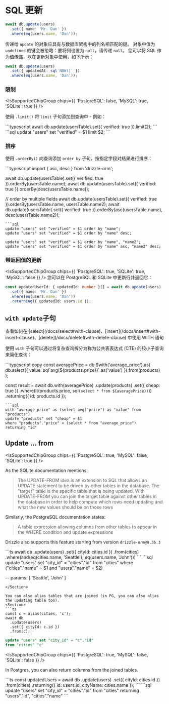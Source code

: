 
# SQL 更新

```typescript copy
await db.update(users)
  .set({ name: 'Mr. Dan' })
  .where(eq(users.name, 'Dan'));
```

传递给 `update` 的对象应具有与数据库架构中的列名相匹配的键。
对象中值为 `undefined` 的键会被忽略：要将列设置为 `null`，请传递 `null`。
您可以将 SQL 作为值传递，以在更新对象中使用，如下所示：

```typescript copy
await db.update(users)
  .set({ updatedAt: sql`NOW()` })
  .where(eq(users.name, 'Dan'));
```

### 限制

<IsSupportedChipGroup chips={{ 'PostgreSQL': false, 'MySQL': true, 'SQLite': true }} />

使用 `.limit()` 将 `limit` 子句添加到查询中 - 例如：
<Section>
```typescript
await db.update(usersTable).set({ verified: true }).limit(2);
```
```sql
update "users" set "verified" = $1 limit $2;
```
</Section>

### 排序
使用 `.orderBy()` 向查询添加 `order by` 子句，按指定字段对结果进行排序：
<Section>
```typescript
import { asc, desc } from 'drizzle-orm';

await db.update(usersTable).set({ verified: true }).orderBy(usersTable.name);
await db.update(usersTable).set({ verified: true }).orderBy(desc(usersTable.name));

// order by multiple fields
await db.update(usersTable).set({ verified: true }).orderBy(usersTable.name, usersTable.name2);
await db.update(usersTable).set({ verified: true }).orderBy(asc(usersTable.name), desc(usersTable.name2));
```
```sql
update "users" set "verified" = $1 order by "name";
update "users" set "verified" = $1 order by "name" desc;

update "users" set "verified" = $1 order by "name", "name2";
update "users" set "verified" = $1 order by "name" asc, "name2" desc;
```
</Section>

### 带返回值的更新
<IsSupportedChipGroup chips={{ 'PostgreSQL': true, 'SQLite': true, 'MySQL': false }} />
您可以在 PostgreSQL 和 SQLite 中更新行并返回它：
```typescript copy
const updatedUserId: { updatedId: number }[] = await db.update(users)
  .set({ name: 'Mr. Dan' })
  .where(eq(users.name, 'Dan'))
  .returning({ updatedId: users.id });
```

## `with update`子句

<Callout>
  查看如何在 [select](/docs/select#with-clause)、[insert](/docs/insert#with-insert-clause)、[delete](/docs/delete#with-delete-clause) 中使用 WITH 语句
</Callout>

使用 `with` 子句可以通过将复杂查询拆分为称为公共表表达式 (CTE) 的较小子查询来简化查询：
<Section>
```typescript copy
const averagePrice = db.$with('average_price').as(
        db.select({ value: sql`avg(${products.price})`.as('value') }).from(products)
);

const result = await db.with(averagePrice)
		.update(products)
		.set({
			cheap: true
		})
		.where(lt(products.price, sql`(select * from ${averagePrice})`))
		.returning({
			id: products.id
		});
```
```sql
with "average_price" as (select avg("price") as "value" from "products") 
update "products" set "cheap" = $1 
where "products"."price" < (select * from "average_price") 
returning "id"
```
</Section>

## Update ... from

<IsSupportedChipGroup chips={{ 'PostgreSQL': true, 'MySQL': false, 'SQLite': true }} />

As the SQLite documentation mentions:

> The UPDATE-FROM idea is an extension to SQL that allows an UPDATE statement to be driven by other tables in the database. 
The "target" table is the specific table that is being updated. With UPDATE-FROM you can join the target table 
against other tables in the database in order to help compute which rows need updating and what 
the new values should be on those rows

Similarly, the PostgreSQL documentation states:

> A table expression allowing columns from other tables to appear in the WHERE condition and update expressions

Drizzle also supports this feature starting from version `drizzle-orm@0.36.3`

<Section>
```ts
await db
  .update(users)
  .set({ cityId: cities.id })
  .from(cities)
  .where(and(eq(cities.name, 'Seattle'), eq(users.name, 'John')))
```
```sql
update "users" set "city_id" = "cities"."id" 
from "cities" 
where ("cities"."name" = $1 and "users"."name" = $2)

-- params: [ 'Seattle', 'John' ]
```
</Section>

You can also alias tables that are joined (in PG, you can also alias the updating table too).
<Section>
```ts
const c = alias(cities, 'c');
await db
  .update(users)
  .set({ cityId: c.id })
  .from(c);
```
```sql
update "users" set "city_id" = "c"."id" 
from "cities" "c"
```
</Section>

<IsSupportedChipGroup chips={{ 'PostgreSQL': true, 'MySQL': false, 'SQLite': false }} />

In Postgres, you can also return columns from the joined tables.
<Section>
```ts
const updatedUsers = await db
  .update(users)
  .set({ cityId: cities.id })
  .from(cities)
  .returning({ id: users.id, cityName: cities.name });
```
```sql
update "users" set "city_id" = "cities"."id" 
from "cities" 
returning "users"."id", "cities"."name"
```
</Section>